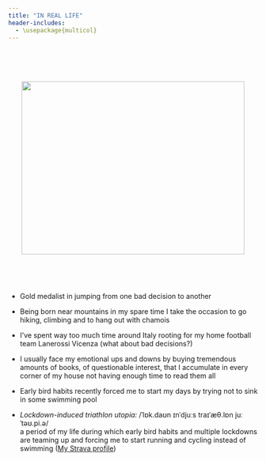```yaml
---
title: "IN REAL LIFE"
header-includes:
  - \usepackage{multicol}
---
```

&nbsp;

<link rel="stylesheet" href="/path/to/folder/css/academicons.min.css"/>
<link rel="stylesheet" href="https://cdn.jsdelivr.net/gh/jpswalsh/academicons@1/css/academicons.min.css">
<link rel="stylesheet" href="https://cdnjs.cloudflare.com/ajax/libs/font-awesome/4.7.0/css/font-awesome.min.css">


<html>
  <head>
    <title>Center an Image using text align center</title>
    <style>
      .img-container {
        text-align: center;
      }
    </style>
  </head>
  <body>
    <div style="margin-top:50px;" class="img-container"> <!-- Block parent element -->
      <img src="images/me.jpg" alt="" height="350" width="450"/>
    </div>
  </body>
</html>
<br>

&nbsp;


* Gold medalist in jumping from one bad decision to another 

* Being born near mountains in my spare time I take the occasion to go hiking, climbing and to hang out with chamois

\vspace{3cm}

* I’ve spent way too much time around Italy rooting for my home football team Lanerossi Vicenza (what about bad decisions?)

\vspace{3cm}

* I usually face my emotional ups and downs by buying tremendous amounts of books, of questionable interest, that I accumulate in every corner of my house not having enough time to read them all

\vspace{3cm}

* Early bird habits recently forced me to start my days by trying not to sink in some swimming pool

\vspace{3cm}

* *Lockdown-induced triathlon utopia:* /ˈlɒk.daʊn ɪnˈdjuːs traɪˈæθ.lɒn juːˈtəʊ.pi.ə/ <br>
  a period of my life during which early bird habits and multiple lockdowns are teaming up and forcing me to start running and cycling instead of swimming ([My Strava profile](https://www.strava.com/athletes/63064430))


